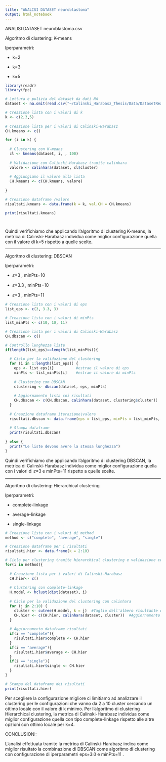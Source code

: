 ```yaml
---
title: "ANALISI DATASET neuroblastoma"
output: html_notebook
---
```


ANALISI DATASET neuroblastoma.csv

Algoritmo di clustering: K-means

Iperparametri:

-   k=2

-   k=3

-   k=5

```r
library(readr)
library(fpc)

# Lettura e pulizia del dataset da dati NA
dataset <- na.omit(read.csv("~/Calinski_Harabasz_Thesis/Data/DatasetReali/10_7717_peerj_5665_dataYM2018_neuroblastoma.csv"))

# Creazione lista con i valori di k
k <- c(2,3,5)
 
# Creazione lista per i valori di Calinski-Harabasz
CH.kmeans <- c()

for (i in k) {
  
  # Clustering con K-means
  cl <- kmeans(dataset, i, , 100)
  
  # Validazione con Calinski-Harabasz tramite calinhara
  valore <- calinhara(dataset, cl$cluster)
  
  # Aggiungiamo il valore alla lista
  CH.kmeans <- c(CH.kmeans, valore)
  
}

# Creazione dataframe /valore
risultati.kmeans <- data.frame(k = k, val.CH = CH.kmeans)

print(risultati.kmeans)
 



```

Quindi verifichiamo che applicando l'algoritmo di clustering K-means, la metrica di Calinski-Harabasz individua come miglior configurazione quella con il valore di k=5 rispetto a quelle scelte.

------------------------------------------------------------------------

Algoritmo di clustering: DBSCAN

Iperparametri:

-   𝜀=3 , minPts=10

-   𝜀=3.3 , minPts=10

-   𝜀=3 , minPts=11

```r

# Creazione lista con i valori di eps
list_eps <- c(3, 3.3, 3)

# Creazione lista con i valori di minPts
list_minPts <- c(10, 10, 11)

# Creazione lista per i valori di Calinski-Harabasz
CH.dbscan <- c()

# Controllo lunghezza liste
if(length(list_eps)==length(list_minPts)){
  
  # Ciclo per la validazione del clustering
  for (i in 1:length(list_eps)) { 
    eps <- list_eps[i]          #estrae il valore di eps
    minPts <- list_minPts[i]    #estrae il valore di minPts
    
    # Clustering con DBSCAN 
    clustering <- dbscan(dataset, eps, minPts)
    
    # Aggiornamento lista coi risultati
    CH.dbscan <- c(CH.dbscan, calinhara(dataset, clustering$cluster))
  }
  
  # Creazione dataframe iterazione\valore
  risultati.dbscan <- data.frame(eps = list_eps, minPts = list_minPts, val.CH = CH.dbscan)
  
  # Stampa dataframe 
  print(risultati.dbscan)
  
} else {
  print("Le liste devono avere la stessa lunghezza")  
}


```

Quindi verifichiamo che applicando l'algoritmo di clustering DBSCAN, la metrica di Calinski-Harabasz individua come miglior configurazione quella con i valori di 𝜀=3 e minPts=11 rispetto a quelle scelte.

------------------------------------------------------------------------

Algoritmo di clustering: Hierarchical clustering

Iperparametri:

-   complete-linkage

-   average-linkage

-   single-linkage

```r

# Creazione lista con i valori di method
method <- c("complete", "average", "single")

# Creazione dataframe per i risultati
risultati.hier <- data.frame(k = 2:10)

# Ciclo per clustering tramite hierarchical clustering e validazione con calinhara
for(i in method){
  
  # Creazione lista per i valori di Calinski-Harabasz 
  CH.hier<- c()
  
  # Clustering con complete-linkage
  H.model <- hclust(dist(dataset), i)
  
  # Ciclo per la validazione del clustering con calinhara
  for (j in 2:10) {
    cluster <- cutree(H.model, k = j)  #Taglio dell'albero risultante dal clustering
    CH.hier <- c(CH.hier, calinhara(dataset, cluster))  #Aggiornamento lista coi risultati
  }
  
  # Aggiornamento dataframe risultati
  if(i == "complete"){
    risultati.hier$complete <- CH.hier 
  }
  if(i == "average"){
    risultati.hier$average <- CH.hier 
  }
  if(i == "single"){
    risultati.hier$single <- CH.hier 
  }
}

# Stampa del dataframe dei risultati
print(risultati.hier)

```

Per scegliere la configurazione migliore ci limitiamo ad analizzare il clustering per le configurazioni che vanno da 2 a 10 cluster cercando un ottimo locale con il valore di k minimo. Per l'algoritmo di clustering Hierarchical clustering, la metrica di Calinski-Harabasz individua come miglior configurazione quella con tipo complete-linkage rispetto alle altre opzioni con ottimo locale per k=4.

CONCLUSIONI:

L'analisi effettuata tramite la metrica di Calinski-Harabasz indica come miglior risultato la combinazione di DBSCAN come algoritmo di clustering con configurazione di iperparametri eps=3.0 e minPts=11 .
